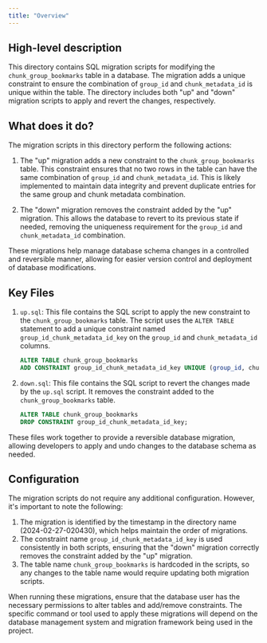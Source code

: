 ```yaml
---
title: "Overview"
---
```


## High-level description
This directory contains SQL migration scripts for modifying the `chunk_group_bookmarks` table in a database. The migration adds a unique constraint to ensure the combination of `group_id` and `chunk_metadata_id` is unique within the table. The directory includes both "up" and "down" migration scripts to apply and revert the changes, respectively.

## What does it do?
The migration scripts in this directory perform the following actions:

1. The "up" migration adds a new constraint to the `chunk_group_bookmarks` table. This constraint ensures that no two rows in the table can have the same combination of `group_id` and `chunk_metadata_id`. This is likely implemented to maintain data integrity and prevent duplicate entries for the same group and chunk metadata combination.

2. The "down" migration removes the constraint added by the "up" migration. This allows the database to revert to its previous state if needed, removing the uniqueness requirement for the `group_id` and `chunk_metadata_id` combination.

These migrations help manage database schema changes in a controlled and reversible manner, allowing for easier version control and deployment of database modifications.

## Key Files

1. `up.sql`:
   This file contains the SQL script to apply the new constraint to the `chunk_group_bookmarks` table. The script uses the `ALTER TABLE` statement to add a unique constraint named `group_id_chunk_metadata_id_key` on the `group_id` and `chunk_metadata_id` columns.

   ```sql
   ALTER TABLE chunk_group_bookmarks
   ADD CONSTRAINT group_id_chunk_metadata_id_key UNIQUE (group_id, chunk_metadata_id);
   ```

2. `down.sql`:
   This file contains the SQL script to revert the changes made by the `up.sql` script. It removes the constraint added to the `chunk_group_bookmarks` table.

   ```sql
   ALTER TABLE chunk_group_bookmarks
   DROP CONSTRAINT group_id_chunk_metadata_id_key;
   ```

These files work together to provide a reversible database migration, allowing developers to apply and undo changes to the database schema as needed.

## Configuration
The migration scripts do not require any additional configuration. However, it's important to note the following:

1. The migration is identified by the timestamp in the directory name (2024-02-27-020430), which helps maintain the order of migrations.
2. The constraint name `group_id_chunk_metadata_id_key` is used consistently in both scripts, ensuring that the "down" migration correctly removes the constraint added by the "up" migration.
3. The table name `chunk_group_bookmarks` is hardcoded in the scripts, so any changes to the table name would require updating both migration scripts.

When running these migrations, ensure that the database user has the necessary permissions to alter tables and add/remove constraints. The specific command or tool used to apply these migrations will depend on the database management system and migration framework being used in the project.